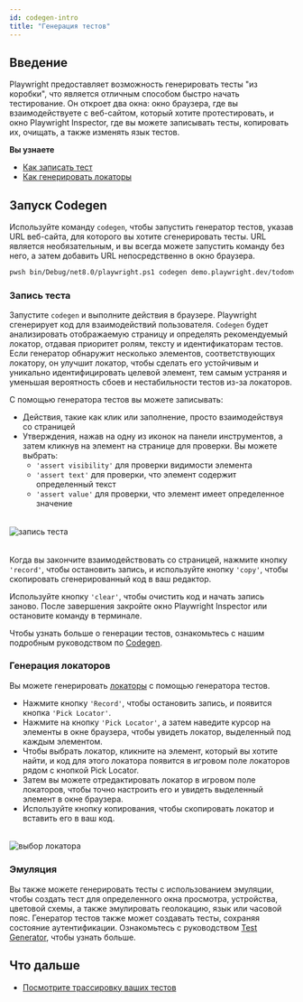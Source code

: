 ```yaml
---
id: codegen-intro
title: "Генерация тестов"
---
```


## Введение

Playwright предоставляет возможность генерировать тесты "из коробки", что является отличным способом быстро начать тестирование. Он откроет два окна: окно браузера, где вы взаимодействуете с веб-сайтом, который хотите протестировать, и окно Playwright Inspector, где вы можете записывать тесты, копировать их, очищать, а также изменять язык тестов.

**Вы узнаете**
- [Как записать тест](/codegen.mdx#recording-a-test)
- [Как генерировать локаторы](/codegen.mdx#generating-locators)

## Запуск Codegen

Используйте команду `codegen`, чтобы запустить генератор тестов, указав URL веб-сайта, для которого вы хотите сгенерировать тесты. URL является необязательным, и вы всегда можете запустить команду без него, а затем добавить URL непосредственно в окно браузера.

```bash
pwsh bin/Debug/net8.0/playwright.ps1 codegen demo.playwright.dev/todomvc
```

### Запись теста

Запустите `codegen` и выполните действия в браузере. Playwright сгенерирует код для взаимодействий пользователя. `Codegen` будет анализировать отображаемую страницу и определять рекомендуемый локатор, отдавая приоритет ролям, тексту и идентификаторам тестов. Если генератор обнаружит несколько элементов, соответствующих локатору, он улучшит локатор, чтобы сделать его устойчивым и уникально идентифицировать целевой элемент, тем самым устраняя и уменьшая вероятность сбоев и нестабильности тестов из-за локаторов.

С помощью генератора тестов вы можете записывать:
* Действия, такие как клик или заполнение, просто взаимодействуя со страницей
* Утверждения, нажав на одну из иконок на панели инструментов, а затем кликнув на элемент на странице для проверки. Вы можете выбрать:
  * `'assert visibility'` для проверки видимости элемента
  * `'assert text'` для проверки, что элемент содержит определенный текст
  * `'assert value'` для проверки, что элемент имеет определенное значение

###### 
![запись теста](https://github.com/microsoft/playwright/assets/13063165/53bdfb6f-d462-4ce0-ab95-0619faaebf1e)

###### 
Когда вы закончите взаимодействовать со страницей, нажмите кнопку `'record'`, чтобы остановить запись, и используйте кнопку `'copy'`, чтобы скопировать сгенерированный код в ваш редактор.

Используйте кнопку `'clear'`, чтобы очистить код и начать запись заново. После завершения закройте окно Playwright Inspector или остановите команду в терминале.

Чтобы узнать больше о генерации тестов, ознакомьтесь с нашим подробным руководством по [Codegen](./codegen.mdx).

### Генерация локаторов

Вы можете генерировать [локаторы](/locators.mdx) с помощью генератора тестов.
* Нажмите кнопку `'Record'`, чтобы остановить запись, и появится кнопка `'Pick Locator'`.
* Нажмите на кнопку `'Pick Locator'`, а затем наведите курсор на элементы в окне браузера, чтобы увидеть локатор, выделенный под каждым элементом.
* Чтобы выбрать локатор, кликните на элемент, который вы хотите найти, и код для этого локатора появится в игровом поле локаторов рядом с кнопкой Pick Locator.
* Затем вы можете отредактировать локатор в игровом поле локаторов, чтобы точно настроить его и увидеть выделенный элемент в окне браузера.
* Используйте кнопку копирования, чтобы скопировать локатор и вставить его в ваш код.

###### 
![выбор локатора](https://github.com/microsoft/playwright/assets/13063165/1478f56f-422f-4276-9696-0674041f11dc)

### Эмуляция

Вы также можете генерировать тесты с использованием эмуляции, чтобы создать тест для определенного окна просмотра, устройства, цветовой схемы, а также эмулировать геолокацию, язык или часовой пояс. Генератор тестов также может создавать тесты, сохраняя состояние аутентификации. Ознакомьтесь с руководством [Test Generator](./codegen.mdx#emulation), чтобы узнать больше.

## Что дальше
- [Посмотрите трассировку ваших тестов](./trace-viewer-intro.mdx)


[Accessibility]: /api/class-accessibility.mdx "Accessibility"
[APIRequest]: /api/class-apirequest.mdx "APIRequest"
[APIRequestContext]: /api/class-apirequestcontext.mdx "APIRequestContext"
[APIResponse]: /api/class-apiresponse.mdx "APIResponse"
[APIResponseAssertions]: /api/class-apiresponseassertions.mdx "APIResponseAssertions"
[Browser]: /api/class-browser.mdx "Browser"
[BrowserContext]: /api/class-browsercontext.mdx "BrowserContext"
[BrowserType]: /api/class-browsertype.mdx "BrowserType"
[CDPSession]: /api/class-cdpsession.mdx "CDPSession"
[CDPSessionEvent]: /api/class-cdpsessionevent.mdx "CDPSessionEvent"
[Clock]: /api/class-clock.mdx "Clock"
[ConsoleMessage]: /api/class-consolemessage.mdx "ConsoleMessage"
[Dialog]: /api/class-dialog.mdx "Dialog"
[Download]: /api/class-download.mdx "Download"
[ElementHandle]: /api/class-elementhandle.mdx "ElementHandle"
[FileChooser]: /api/class-filechooser.mdx "FileChooser"
[FormData]: /api/class-formdata.mdx "FormData"
[Frame]: /api/class-frame.mdx "Frame"
[FrameLocator]: /api/class-framelocator.mdx "FrameLocator"
[JSHandle]: /api/class-jshandle.mdx "JSHandle"
[Keyboard]: /api/class-keyboard.mdx "Keyboard"
[Locator]: /api/class-locator.mdx "Locator"
[LocatorAssertions]: /api/class-locatorassertions.mdx "LocatorAssertions"
[Mouse]: /api/class-mouse.mdx "Mouse"
[Page]: /api/class-page.mdx "Page"
[PageAssertions]: /api/class-pageassertions.mdx "PageAssertions"
[Playwright]: /api/class-playwright.mdx "Playwright"
[PlaywrightAssertions]: /api/class-playwrightassertions.mdx "PlaywrightAssertions"
[Request]: /api/class-request.mdx "Request"
[Response]: /api/class-response.mdx "Response"
[Route]: /api/class-route.mdx "Route"
[Selectors]: /api/class-selectors.mdx "Selectors"
[TimeoutError]: /api/class-timeouterror.mdx "TimeoutError"
[Touchscreen]: /api/class-touchscreen.mdx "Touchscreen"
[Tracing]: /api/class-tracing.mdx "Tracing"
[Video]: /api/class-video.mdx "Video"
[WebError]: /api/class-weberror.mdx "WebError"
[WebSocket]: /api/class-websocket.mdx "WebSocket"
[WebSocketFrame]: /api/class-websocketframe.mdx "WebSocketFrame"
[WebSocketRoute]: /api/class-websocketroute.mdx "WebSocketRoute"
[Worker]: /api/class-worker.mdx "Worker"
[Element]: https://developer.mozilla.org/en-US/docs/Web/API/element "Element"
[EvaluationArgument]: /evaluating.mdx#evaluation-argument "EvaluationArgument"
[Promise]: https://developer.mozilla.org/en-US/docs/Web/JavaScript/Reference/Global_Objects/Promise "Promise"
[iterator]: https://developer.mozilla.org/en-US/docs/Web/JavaScript/Reference/Iteration_protocols "Iterator"
[origin]: https://developer.mozilla.org/en-US/docs/Glossary/Origin "Origin"
[selector]: https://developer.mozilla.org/en-US/docs/Web/CSS/CSS_Selectors "selector"
[Serializable]: https://developer.mozilla.org/en-US/docs/Web/JavaScript/Reference/Global_Objects/JSON/stringify#Description "Serializable"
[UIEvent.detail]: https://developer.mozilla.org/en-US/docs/Web/API/UIEvent/detail "UIEvent.detail"
[UnixTime]: https://en.wikipedia.org/wiki/Unix_time "Unix Time"
[xpath]: https://developer.mozilla.org/en-US/docs/Web/XPath "xpath"

[bool]: https://docs.microsoft.com/en-us/dotnet/api/system.boolean "bool"
[Date]: https://learn.microsoft.com/en-us/dotnet/api/system.datetime "DateTime"
[double]: https://docs.microsoft.com/en-us/dotnet/api/system.double "double"
[byte]: https://docs.microsoft.com/en-us/dotnet/api/system.byte "byte"
[int]: https://docs.microsoft.com/en-us/dotnet/api/system.int32 "int"
[long]: https://docs.microsoft.com/en-us/dotnet/api/system.int64 "long"
[void]: https://docs.microsoft.com/en-us/dotnet/csharp/language-reference/builtin-types/void "void"
[string]: https://docs.microsoft.com/en-us/dotnet/api/system.string "string"
[URL]: https://nodejs.org/api/url.html "URL"
[Regex]: https://docs.microsoft.com/en-us/dotnet/api/system.text.regularexpressions.regex "Regex"

[Action]: https://docs.microsoft.com/en-us/dotnet/api/system.action-1 "Action"
[Func]: https://docs.microsoft.com/en-us/dotnet/api/system.func-2 "Func"
[IEnumerable]: https://docs.microsoft.com/en-us/dotnet/api/system.collections.ienumerable "IEnumerable"
[IDictionary]: https://docs.microsoft.com/en-us/dotnet/api/system.collections.idictionary "IDictionary"
[Task]: https://docs.microsoft.com/en-us/dotnet/api/system.threading.tasks.task?view=net-5.0 "Task"
[IReadOnlyDictionary]: https://docs.microsoft.com/en-us/dotnet/api/system.collections.generic.ireadonlydictionary-2 "IReadOnlyDictionary"
[JsonElement]: https://docs.microsoft.com/en-us/dotnet/api/system.text.json.jsonelement "JsonElement"

[all available image tags]: https://mcr.microsoft.com/en-us/product/playwright/dotnet/about "all available image tags"
[Microsoft Artifact Registry]: https://mcr.microsoft.com/en-us/product/playwright/dotnet/about "Microsoft Artifact Registry"
[Dockerfile.noble]: https://github.com/microsoft/playwright-dotnet/blob/main/utils/docker/Dockerfile.noble "Dockerfile.noble"
